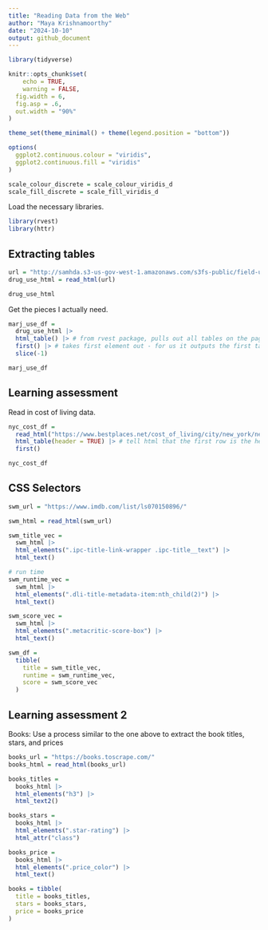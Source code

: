 ```yaml
---
title: "Reading Data from the Web"
author: "Maya Krishnamoorthy"
date: "2024-10-10"
output: github_document
---
```


```r
library(tidyverse)

knitr::opts_chunk$set(
	echo = TRUE,
	warning = FALSE,
  fig.width = 6,
  fig.asp = .6,
  out.width = "90%"
)

theme_set(theme_minimal() + theme(legend.position = "bottom"))

options(
  ggplot2.continuous.colour = "viridis",
  ggplot2.continuous.fill = "viridis"
)

scale_colour_discrete = scale_colour_viridis_d
scale_fill_discrete = scale_fill_viridis_d
```

Load the necessary libraries.

```r
library(rvest)
library(httr)
```

## Extracting tables

```r
url = "http://samhda.s3-us-gov-west-1.amazonaws.com/s3fs-public/field-uploads/2k15StateFiles/NSDUHsaeShortTermCHG2015.htm"
drug_use_html = read_html(url)

drug_use_html
```

Get the pieces I actually need.

```r
marj_use_df = 
  drug_use_html |> 
  html_table() |> # from rvest package, pulls out all tables on the page
  first() |> # takes first element out - for us it outputs the first table
  slice(-1)

marj_use_df
```

## Learning assessment
Read in cost of living data.

```r
nyc_cost_df =
  read_html("https://www.bestplaces.net/cost_of_living/city/new_york/new_york") |> 
  html_table(header = TRUE) |> # tell html that the first row is the header
  first()

nyc_cost_df
```

## CSS Selectors

```r
swm_url = "https://www.imdb.com/list/ls070150896/"

swm_html = read_html(swm_url)

swm_title_vec = 
  swm_html |> 
  html_elements(".ipc-title-link-wrapper .ipc-title__text") |> 
  html_text()

# run time
swm_runtime_vec = 
  swm_html |> 
  html_elements(".dli-title-metadata-item:nth_child(2)") |> 
  html_text()

swm_score_vec = 
  swm_html |> 
  html_elements(".metacritic-score-box") |> 
  html_text()

swm_df = 
  tibble(
    title = swm_title_vec,
    runtime = swm_runtime_vec,
    score = swm_score_vec
  )
```

## Learning assessment 2
Books: Use a process similar to the one above to extract the book titles, stars, and prices

```r
books_url = "https://books.toscrape.com/"
books_html = read_html(books_url)

books_titles = 
  books_html |> 
  html_elements("h3") |> 
  html_text2()

books_stars = 
  books_html |>
  html_elements(".star-rating") |>
  html_attr("class")

books_price = 
  books_html |>
  html_elements(".price_color") |>
  html_text()

books = tibble(
  title = books_titles,
  stars = books_stars,
  price = books_price
)
```


